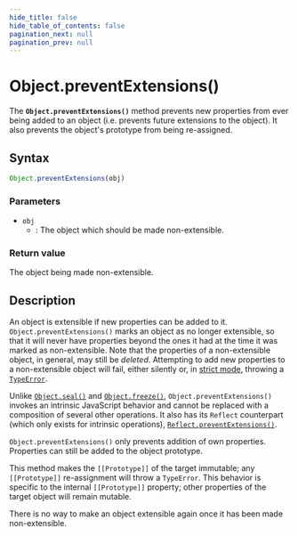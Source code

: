 ```yaml
---
hide_title: false
hide_table_of_contents: false
pagination_next: null
pagination_prev: null
---
```

# Object.preventExtensions()

The **`Object.preventExtensions()`** method prevents new
properties from ever being added to an object (i.e. prevents future extensions to the
object). It also prevents the object's prototype from being re-assigned.

## Syntax

```js
Object.preventExtensions(obj)
```

### Parameters

- `obj`
  - : The object which should be made non-extensible.

### Return value

The object being made non-extensible.

## Description

An object is extensible if new properties can be added to it.
`Object.preventExtensions()` marks an object as no longer extensible, so that
it will never have properties beyond the ones it had at the time it was marked as
non-extensible. Note that the properties of a non-extensible object, in general, may
still be _deleted_. Attempting to add new properties to a non-extensible object
will fail, either silently or, in [strict mode](https://developer.mozilla.org/docs/Web/JavaScript/Reference/Strict_mode), throwing a [`TypeError`](../../globals/TypeError/TypeError.md).

Unlike [`Object.seal()`](https://developer.mozilla.org/docs/Web/JavaScript/Reference/Global_Objects/Object/seal) and [`Object.freeze()`](https://developer.mozilla.org/docs/Web/JavaScript/Reference/Global_Objects/Object/freeze), `Object.preventExtensions()` invokes an intrinsic JavaScript behavior and cannot be replaced with a composition of several other operations. It also has its `Reflect` counterpart (which only exists for intrinsic operations), [`Reflect.preventExtensions()`](https://developer.mozilla.org/docs/Web/JavaScript/Reference/Global_Objects/Reflect/preventExtensions).

`Object.preventExtensions()` only prevents addition of own properties. Properties can still be added to the object prototype.

This method makes the `[[Prototype]]` of the target immutable; any `[[Prototype]]` re-assignment will throw a `TypeError`. This behavior is specific to the internal `[[Prototype]]` property; other properties of the target object will remain mutable.

There is no way to make an object extensible again once it has been made non-extensible.
